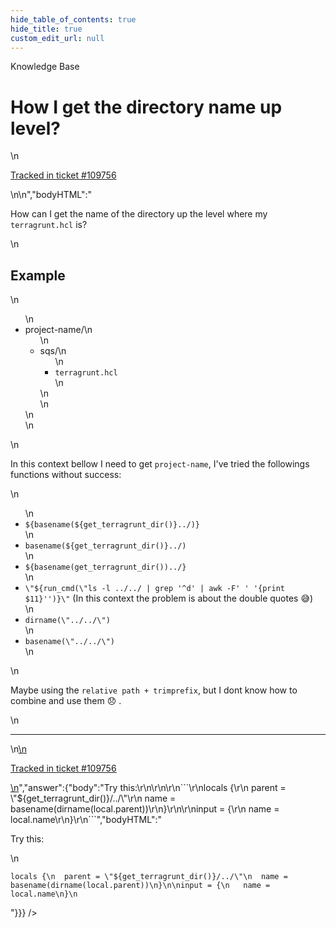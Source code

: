 ```yaml
---
hide_table_of_contents: true
hide_title: true
custom_edit_url: null
---
```



<head>
  <link rel="canonical" href="https://github.com/tnn-tnn-tnn-tnn-tnn-gruntwork-io/knowledge-base/discussions/625" />
</head>

<CenterLayout>
<span className="searchCategory">Knowledge Base</span>
<h1>How I get the directory name up level?</h1>
<GitHub discussion={{"id":"D_kwDOF8slf84AR_H3","number":625,"author":{"login":"weyderfs"},"title":"How I get the directory name up level?","body":"\nHow can I get the name of the directory up the level where my `terragrunt.hcl` is?\r\n\r\n## Example\r\n\r\n- project-name/\r\n   - sqs/\r\n      - `terragrunt.hcl`\r\n\r\nIn this context bellow I need to get `project-name`, I've tried the followings functions without success:\r\n\r\n* `${basename(${get_terragrunt_dir()}../)}`\r\n* `basename(${get_terragrunt_dir()}../)`\r\n* `${basename(get_terragrunt_dir())../}`\r\n* `\"${run_cmd(\"ls -l ../../ | grep '^d' | awk -F' ' '{print $11}'')}\"` (In this context the problem is about the double quotes 😅)\r\n* `dirname(\"../../\")`\r\n* `basename(\"../../\")`\r\n\r\nMaybe using the `relative path + trimprefix`, but I dont know how to combine and use them 😞 .\n\n---\n\n<ins datetime=\"2023-01-02T19:12:11Z\">\n  <p><a href=\"https://support.gruntwork.io/hc/requests/109756\">Tracked in ticket #109756</a></p>\n</ins>\n","bodyHTML":"<p dir=\"auto\">How can I get the name of the directory up the level where my <code class=\"notranslate\">terragrunt.hcl</code> is?</p>\n<h2 dir=\"auto\">Example</h2>\n<ul dir=\"auto\">\n<li>project-name/\n<ul dir=\"auto\">\n<li>sqs/\n<ul dir=\"auto\">\n<li><code class=\"notranslate\">terragrunt.hcl</code></li>\n</ul>\n</li>\n</ul>\n</li>\n</ul>\n<p dir=\"auto\">In this context bellow I need to get <code class=\"notranslate\">project-name</code>, I've tried the followings functions without success:</p>\n<ul dir=\"auto\">\n<li><code class=\"notranslate\">${basename(${get_terragrunt_dir()}../)}</code></li>\n<li><code class=\"notranslate\">basename(${get_terragrunt_dir()}../)</code></li>\n<li><code class=\"notranslate\">${basename(get_terragrunt_dir())../}</code></li>\n<li><code class=\"notranslate\">\"${run_cmd(\"ls -l ../../ | grep '^d' | awk -F' ' '{print $11}'')}\"</code> (In this context the problem is about the double quotes <g-emoji class=\"g-emoji\" alias=\"sweat_smile\" fallback-src=\"https://github.githubassets.com/images/icons/emoji/unicode/1f605.png\">😅</g-emoji>)</li>\n<li><code class=\"notranslate\">dirname(\"../../\")</code></li>\n<li><code class=\"notranslate\">basename(\"../../\")</code></li>\n</ul>\n<p dir=\"auto\">Maybe using the <code class=\"notranslate\">relative path + trimprefix</code>, but I dont know how to combine and use them <g-emoji class=\"g-emoji\" alias=\"disappointed\" fallback-src=\"https://github.githubassets.com/images/icons/emoji/unicode/1f61e.png\">😞</g-emoji> .</p>\n<hr>\n<ins datetime=\"2023-01-02T19:12:11Z\">\n  <p dir=\"auto\"><a href=\"https://support.gruntwork.io/hc/requests/109756\" rel=\"nofollow\">Tracked in ticket #109756</a></p>\n</ins>","answer":{"body":"Try this:\r\n\r\n\r\n```\r\nlocals {\r\n  parent = \"${get_terragrunt_dir()}/../\"\r\n  name = basename(dirname(local.parent))\r\n}\r\n\r\ninput = {\r\n   name = local.name\r\n}\r\n```","bodyHTML":"<p dir=\"auto\">Try this:</p>\n<div class=\"snippet-clipboard-content notranslate position-relative overflow-auto\" data-snippet-clipboard-copy-content=\"locals {\n  parent = &quot;${get_terragrunt_dir()}/../&quot;\n  name = basename(dirname(local.parent))\n}\n\ninput = {\n   name = local.name\n}\"><pre class=\"notranslate\"><code class=\"notranslate\">locals {\n  parent = \"${get_terragrunt_dir()}/../\"\n  name = basename(dirname(local.parent))\n}\n\ninput = {\n   name = local.name\n}\n</code></pre></div>"}}} />

</CenterLayout>
  

<!-- ##DOCS-SOURCER-START
{
  "sourcePlugin": "github-discussions",
  "hash": "f69d2e444ede364fcc4d7cb304fa4230"
}
##DOCS-SOURCER-END -->
